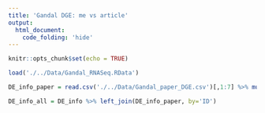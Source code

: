 ```yaml
---
title: 'Gandal DGE: me vs article'
output:
  html_document:
    code_folding: 'hide'
---
```


```r
knitr::opts_chunk$set(echo = TRUE)
```

```r

load('./../Data/Gandal_RNASeq.RData')

DE_info_paper = read.csv('./../Data/Gandal_paper_DGE.csv')[,1:7] %>% mutate('ID'=X)

DE_info_all = DE_info %>% left_join(DE_info_paper, by='ID')

```
